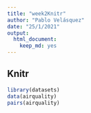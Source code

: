 ```yaml
---
title: "week2Knitr"
author: "Pablo Velásquez"
date: "25/1/2021"
output: 
  html_document: 
    keep_md: yes
---
```


## Knitr

```r
library(datasets)
data(airquality)
pairs(airquality)
```
